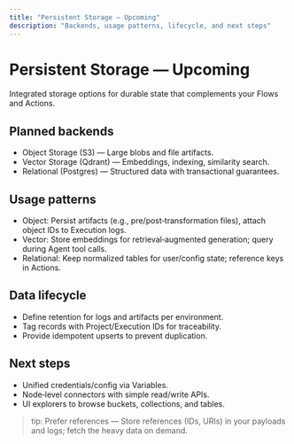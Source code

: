 ```yaml
---
title: "Persistent Storage — Upcoming"
description: "Backends, usage patterns, lifecycle, and next steps"
---
```


# Persistent Storage — Upcoming

Integrated storage options for durable state that complements your Flows and Actions.

## Planned backends
- Object Storage (S3) — Large blobs and file artifacts.
- Vector Storage (Qdrant) — Embeddings, indexing, similarity search.
- Relational (Postgres) — Structured data with transactional guarantees.

## Usage patterns
- Object: Persist artifacts (e.g., pre/post‑transformation files), attach object IDs to Execution logs.
- Vector: Store embeddings for retrieval‑augmented generation; query during Agent tool calls.
- Relational: Keep normalized tables for user/config state; reference keys in Actions.

## Data lifecycle
- Define retention for logs and artifacts per environment.
- Tag records with Project/Execution IDs for traceability.
- Provide idempotent upserts to prevent duplication.

## Next steps
- Unified credentials/config via Variables.
- Node‑level connectors with simple read/write APIs.
- UI explorers to browse buckets, collections, and tables.

> tip: Prefer references — Store references (IDs, URIs) in your payloads and logs; fetch the heavy data on demand.
